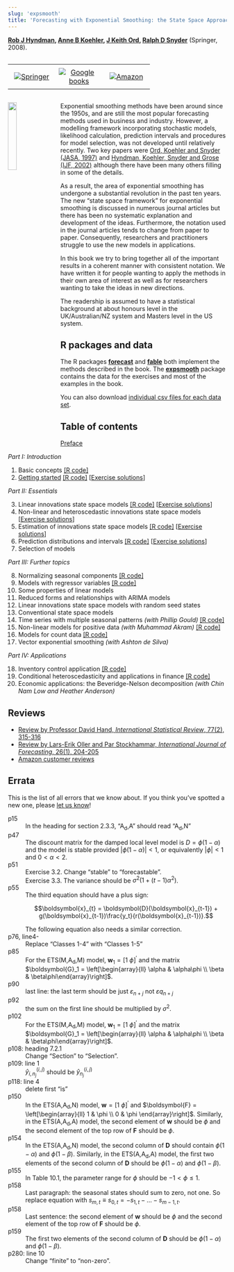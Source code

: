 ```yaml
---
slug: 'expsmooth'
title: 'Forecasting with Exponential Smoothing: the State Space Approach'
---
```


**[Rob J Hyndman](http://robjhyndman.com), [Anne B Koehler](http://www.fsb.muohio.edu/directory/koehleab), [J Keith Ord](https://gufaculty360.georgetown.edu/s/faculty-profile?netid=ordk), [Ralph D Snyder](https://research.monash.edu/en/persons/ralph-snyder)** (Springer, 2008).

<style>
.verticalhorizontal {
    display: table-cell;
    vertical-align: middle;
}
</style>

<div class="verticalhorizontal">
<table style="width: 100%; table-layout: fixed;"><tr>
  <td width="33%" style="text-align:center; padding: 0.5rem"><a href="https://www.springer.com/us/book/9783540719168"><img src="springer.png" alt="Springer"></a></td>
  <td width="33%" style="text-align:center; padding: 0.5rem"><a href="https://books.google.com/books?id=GSyzox8Lu9YC&amp;lpg=PP1&amp;pg=PP1"><img src="google_books.png" alt="Google books"></a></td>
  <td width="33%" style="text-align:center; padding: 0.5rem"><a href="https://geni.us/expsmooth"><img src="amazon.png" alt="Amazon"></a></td>
</tr></table>
</div>

<a href="https://geni.us/expsmooth"><img src='expsmooth.jpg' width=20% align='left' style="margin-right: 20px; margin-bottom: 20px;"></a>

Exponential smoothing methods have been around since the 1950s, and are still the most popular forecasting methods used in business and industry. However, a modelling framework incorporating stochastic models, likelihood calculation, prediction intervals and procedures for model selection, was not developed until relatively recently. Two key papers were [Ord, Koehler and Snyder (JASA, 1997)](https://www.jstor.org/stable/2965433) and [Hyndman, Koehler, Snyder and Grose (IJF, 2002)](http://robjhyndman.com/papers/hksg) although there have been many others filling in some of the details.

As a result, the area of exponential smoothing has undergone a substantial revolution in the past ten years. The new "state space framework" for exponential smoothing is discussed in numerous journal articles but there has been no systematic explanation and development of the ideas. Furthermore, the notation used in the journal articles tends to change from paper to paper. Consequently, researchers and practitioners struggle to use the new models in applications.

In this book we try to bring together all of the important results in a coherent manner with consistent notation. We have written it for people wanting to apply the methods in their own area of interest as well as for researchers wanting to take the ideas in new directions.

The readership is assumed to have a statistical background at about honours level in the UK/Australian/NZ system and Masters level in the US system.

## R packages and data

The R packages [**forecast**](http://pkg.robjhyndman.com/forecast) and [**fable**](https://fable.tidyverts.org/) both implement the methods described in the book. The [**expsmooth**](http://pkg.robjhyndman.com/expsmooth) package contains the data for the exercises and most of the examples in the book.

You can also download [individual csv files for each data set](expsmooth_data.zip).

## Table of contents

[Preface](expsmooth_preface.pdf)

*Part I: Introduction*

 1. Basic concepts [[R code]](chap01.R)
 2. [Getting started](expsmooth_ch2.pdf) [[R code]](chap02.R) [[Exercise solutions](ch2_solutions.pdf)]

*Part II: Essentials*

 3. Linear innovations state space models [[R code]](chap03.R) [[Exercise solutions](ch3_solutions.pdf)]
 4. Non-linear and heteroscedastic innovations state space models [[Exercise solutions](ch4_solutions.pdf)]
 5. Estimation of innovations state space models [[R code]](chap05.R) [[Exercise solutions](ch5_solutions.R)]
 6. Prediction distributions and intervals [[R code]](chap06.R) [[Exercise solutions](ch6_solutions.pdf)]
 7. Selection of models

*Part III: Further topics*

 8. Normalizing seasonal components [[R code]](chap08.R)
 9. Models with regressor variables [[R code]](chap09.R)
 10. Some properties of linear models
 11. Reduced forms and relationships with ARIMA models
 12. Linear innovations state space models with random seed states
 13. Conventional state space models
 14. Time series with multiple seasonal patterns *(with Phillip Gould)* [[R code]](chap14.R)
 15. Non-linear models for positive data *(with Muhammad Akram)* [[R code]](chap15.R)
 16. Models for count data [[R code]](chap16.R)
 17. Vector exponential smoothing *(with Ashton de Silva)*

*Part IV: Applications*

 18. Inventory control application [[R code]](chap18.R)
 19. Conditional heteroscedasticity and applications in finance [[R code]](chap19.R)
 20. Economic applications: the Beveridge-Nelson decomposition *(with Chin Nam Low and Heather Anderson)*

## Reviews

 * [Review by Professor David Hand, *International Statistical Review*, 77(2), 315-316](https://doi.org/10.1111/j.1751-5823.2009.00085_17.x)
 * [Review by Lars-Erik Oller and Par Stockhammar, *International Journal of Forecasting*, 26(1), 204-205](https://doi.org/10.1016/j.ijforecast.2009.09.005)
 * [Amazon customer reviews](https://www.amazon.com/dp/3540719164#customerReviews)

## Errata

This is the list of all errors that we know about. If you think you've spotted a new one, please [let us know](mailto:Rob.Hyndman@monash.edu?Subject=Errata)!

p15
: In the heading for section 2.3.3, "A<sub>d</sub>,A" should read "A<sub>d</sub>,N"

p47
: The discount matrix for the damped local level model is $D=\phi(1-\alpha)$ and the model is stable provided $|\phi(1-\alpha)|<1$, or equivalently $|\phi|<1$ and $0 < \alpha < 2$.

p51
: Exercise 3.2. Change "stable" to "forecastable".<br>
Exercise 3.3. The variance should be $\sigma^2(1+(t-1)\alpha^2)$.

p55
: The third equation should have a plus sign:
    <div>
    $$\boldsymbol{x}_{t} = \boldsymbol{D}(\boldsymbol{x}_{t-1}) + g(\boldsymbol{x}_{t-1})\frac{y_t}{r(\boldsymbol{x}_{t-1})}.$$
    </div>
    The following equation also needs a similar correction.

p76, line4-
: Replace "Classes 1-4" with "Classes 1-5"

p85
: For the ETS(M,A<sub>d</sub>,M) model, $\boldsymbol{w}_1 = [1 ~ \phi]^\prime$  and the matrix $\boldsymbol{G}_1 = \left[\begin{array}{ll}
\alpha & \alpha\phi \\ \beta & \beta\phi\end{array}\right]$.

p90
: last line: the last term should be just $\varepsilon_{n+j}$ not $\varepsilon q_{n+j}$

p92
: the sum on the first line should be multiplied by $\sigma^2$.

p102
: For the ETS(M,A<sub>d</sub>,M) model, $\boldsymbol{w}_1 = [1 ~ \phi]^\prime$ and the matrix $\boldsymbol{G}_1 = \left[\begin{array}{ll}
\alpha & \alpha\phi \\ \beta & \beta\phi\end{array}\right]$.

p108: heading 7.2.1
: Change "Section" to "Selection".

p109: line 1
: <div>$\hat{y}_{i,n_j}^{(i,j)}$ should be $\hat{y}_{n_j}^{(i,j)}$</div>

p118: line 4
: delete first "is"

p150
: In the ETS(A,A<sub>d</sub>,N) model, $\boldsymbol{w} = [1 ~ \phi]^\prime$ and $\boldsymbol{F} = \left[\begin{array}{ll}
1 & \phi \\
0 & \phi
\end{array}\right]$. Similarly, in the ETS(A,A<sub>d</sub>,A) model, the second element of $\boldsymbol{w}$ should be $\phi$ and the second element of the top row of $\boldsymbol{F}$ should be $\phi$.

p154
: In the ETS(A,A<sub>d</sub>,N) model, the second column of $\boldsymbol{D}$ should contain $\phi(1-\alpha)$ and $\phi(1-\beta)$. Similarly, in the ETS(A,A<sub>d</sub>,A) model, the first two elements of the second column of $\boldsymbol{D}$ should be $\phi(1-\alpha)$ and $\phi(1-\beta)$.

p155
: In Table 10.1, the parameter range for $\phi$ should be $-1<\phi\le1$.

p158
: Last paragraph: the seasonal states should sum to zero, not one. So replace equation with $s_{m,t} \equiv s_{0,t} = -s_{1,t} - \dots - s_{m-1,t}$.

p158
: Last sentence: the second element of $\boldsymbol{w}$ should be $\phi$ and the second element of the top row of $\boldsymbol{F}$ should be $\phi$.

p159
: The first two elements of the second column of $\boldsymbol{D}$ should be $\phi(1-\alpha)$ and $\phi(1-\beta)$.

p280: line 10
: Change "finite" to "non-zero".
